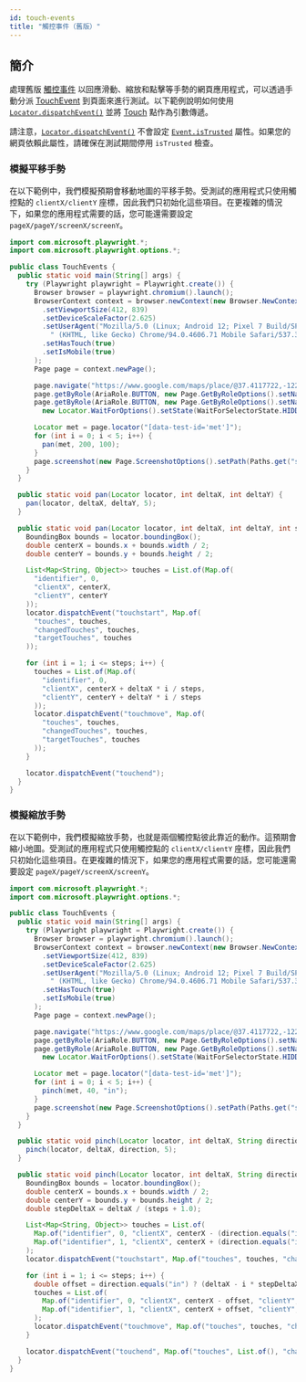 ```yaml
---
id: touch-events
title: "觸控事件（舊版）"
---
```


## 簡介

處理舊版 [觸控事件](https://developer.mozilla.org/en-US/docs/Web/API/Touch_events) 以回應滑動、縮放和點擊等手勢的網頁應用程式，可以透過手動分派 [TouchEvent](https://developer.mozilla.org/en-US/docs/Web/API/TouchEvent/TouchEvent) 到頁面來進行測試。以下範例說明如何使用 [`Locator.dispatchEvent()`](/api/class-locator.mdx#locator-dispatch-event) 並將 [Touch](https://developer.mozilla.org/en-US/docs/Web/API/Touch) 點作為引數傳遞。

請注意，[`Locator.dispatchEvent()`](/api/class-locator.mdx#locator-dispatch-event) 不會設定 [`Event.isTrusted`](https://developer.mozilla.org/en-US/docs/Web/API/Event/isTrusted) 屬性。如果您的網頁依賴此屬性，請確保在測試期間停用 `isTrusted` 檢查。

### 模擬平移手勢

在以下範例中，我們模擬預期會移動地圖的平移手勢。受測試的應用程式只使用觸控點的 `clientX/clientY` 座標，因此我們只初始化這些項目。在更複雜的情況下，如果您的應用程式需要的話，您可能還需要設定 `pageX/pageY/screenX/screenY`。

```java
import com.microsoft.playwright.*;
import com.microsoft.playwright.options.*;

public class TouchEvents {
  public static void main(String[] args) {
    try (Playwright playwright = Playwright.create()) {
      Browser browser = playwright.chromium().launch();
      BrowserContext context = browser.newContext(new Browser.NewContextOptions()
        .setViewportSize(412, 839)
        .setDeviceScaleFactor(2.625)
        .setUserAgent("Mozilla/5.0 (Linux; Android 12; Pixel 7 Build/SP1A.210812.015) AppleWebKit/537.36" +
          " (KHTML, like Gecko) Chrome/94.0.4606.71 Mobile Safari/537.36")
        .setHasTouch(true)
        .setIsMobile(true)
      );
      Page page = context.newPage();

      page.navigate("https://www.google.com/maps/place/@37.4117722,-122.0713234,15z", new Page.NavigateOptions().setWaitUntil(WaitUntilState.COMMIT));
      page.getByRole(AriaRole.BUTTON, new Page.GetByRoleOptions().setName("Keep using web")).click();
      page.getByRole(AriaRole.BUTTON, new Page.GetByRoleOptions().setName("Keep using web")).waitFor(
        new Locator.WaitForOptions().setState(WaitForSelectorState.HIDDEN));

      Locator met = page.locator("[data-test-id='met']");
      for (int i = 0; i < 5; i++) {
        pan(met, 200, 100);
      }
      page.screenshot(new Page.ScreenshotOptions().setPath(Paths.get("screenshot.png")));
    }
  }

  public static void pan(Locator locator, int deltaX, int deltaY) {
    pan(locator, deltaX, deltaY, 5);
  }

  public static void pan(Locator locator, int deltaX, int deltaY, int steps) {
    BoundingBox bounds = locator.boundingBox();
    double centerX = bounds.x + bounds.width / 2;
    double centerY = bounds.y + bounds.height / 2;

    List<Map<String, Object>> touches = List.of(Map.of(
      "identifier", 0,
      "clientX", centerX,
      "clientY", centerY
    ));
    locator.dispatchEvent("touchstart", Map.of(
      "touches", touches,
      "changedTouches", touches,
      "targetTouches", touches
    ));

    for (int i = 1; i <= steps; i++) {
      touches = List.of(Map.of(
        "identifier", 0,
        "clientX", centerX + deltaX * i / steps,
        "clientY", centerY + deltaY * i / steps
      ));
      locator.dispatchEvent("touchmove", Map.of(
        "touches", touches,
        "changedTouches", touches,
        "targetTouches", touches
      ));
    }

    locator.dispatchEvent("touchend");
  }
}
```

### 模擬縮放手勢

在以下範例中，我們模擬縮放手勢，也就是兩個觸控點彼此靠近的動作。這預期會縮小地圖。受測試的應用程式只使用觸控點的 `clientX/clientY` 座標，因此我們只初始化這些項目。在更複雜的情況下，如果您的應用程式需要的話，您可能還需要設定 `pageX/pageY/screenX/screenY`。

```java
import com.microsoft.playwright.*;
import com.microsoft.playwright.options.*;

public class TouchEvents {
  public static void main(String[] args) {
    try (Playwright playwright = Playwright.create()) {
      Browser browser = playwright.chromium().launch();
      BrowserContext context = browser.newContext(new Browser.NewContextOptions()
        .setViewportSize(412, 839)
        .setDeviceScaleFactor(2.625)
        .setUserAgent("Mozilla/5.0 (Linux; Android 12; Pixel 7 Build/SP1A.210812.015) AppleWebKit/537.36" +
          " (KHTML, like Gecko) Chrome/94.0.4606.71 Mobile Safari/537.36")
        .setHasTouch(true)
        .setIsMobile(true)
      );
      Page page = context.newPage();

      page.navigate("https://www.google.com/maps/place/@37.4117722,-122.0713234,15z", new Page.NavigateOptions().setWaitUntil(WaitUntilState.COMMIT));
      page.getByRole(AriaRole.BUTTON, new Page.GetByRoleOptions().setName("Keep using web")).click();
      page.getByRole(AriaRole.BUTTON, new Page.GetByRoleOptions().setName("Keep using web")).waitFor(
        new Locator.WaitForOptions().setState(WaitForSelectorState.HIDDEN));

      Locator met = page.locator("[data-test-id='met']");
      for (int i = 0; i < 5; i++) {
        pinch(met, 40, "in");
      }
      page.screenshot(new Page.ScreenshotOptions().setPath(Paths.get("screenshot.png")));
    }
  }

  public static void pinch(Locator locator, int deltaX, String direction) {
    pinch(locator, deltaX, direction, 5);
  }

  public static void pinch(Locator locator, int deltaX, String direction, int steps) {
    BoundingBox bounds = locator.boundingBox();
    double centerX = bounds.x + bounds.width / 2;
    double centerY = bounds.y + bounds.height / 2;
    double stepDeltaX = deltaX / (steps + 1.0);

    List<Map<String, Object>> touches = List.of(
      Map.of("identifier", 0, "clientX", centerX - (direction.equals("in") ? deltaX : stepDeltaX), "clientY", centerY),
      Map.of("identifier", 1, "clientX", centerX + (direction.equals("in") ? deltaX : stepDeltaX), "clientY", centerY)
    );
    locator.dispatchEvent("touchstart", Map.of("touches", touches, "changedTouches", touches, "targetTouches", touches));

    for (int i = 1; i <= steps; i++) {
      double offset = direction.equals("in") ? (deltaX - i * stepDeltaX) : (stepDeltaX * (i + 1));
      touches = List.of(
        Map.of("identifier", 0, "clientX", centerX - offset, "clientY", centerY),
        Map.of("identifier", 1, "clientX", centerX + offset, "clientY", centerY)
      );
      locator.dispatchEvent("touchmove", Map.of("touches", touches, "changedTouches", touches, "targetTouches", touches));
    }

    locator.dispatchEvent("touchend", Map.of("touches", List.of(), "changedTouches", List.of(), "targetTouches", List.of()));
  }
}
```


[APIRequest]: /api/class-apirequest.mdx "APIRequest"
[APIRequestContext]: /api/class-apirequestcontext.mdx "APIRequestContext"
[APIResponse]: /api/class-apiresponse.mdx "APIResponse"
[APIResponseAssertions]: /api/class-apiresponseassertions.mdx "APIResponseAssertions"
[Browser]: /api/class-browser.mdx "Browser"
[BrowserContext]: /api/class-browsercontext.mdx "BrowserContext"
[BrowserType]: /api/class-browsertype.mdx "BrowserType"
[CDPSession]: /api/class-cdpsession.mdx "CDPSession"
[Clock]: /api/class-clock.mdx "Clock"
[ConsoleMessage]: /api/class-consolemessage.mdx "ConsoleMessage"
[Dialog]: /api/class-dialog.mdx "Dialog"
[Download]: /api/class-download.mdx "Download"
[ElementHandle]: /api/class-elementhandle.mdx "ElementHandle"
[FileChooser]: /api/class-filechooser.mdx "FileChooser"
[FormData]: /api/class-formdata.mdx "FormData"
[Frame]: /api/class-frame.mdx "Frame"
[FrameLocator]: /api/class-framelocator.mdx "FrameLocator"
[JSHandle]: /api/class-jshandle.mdx "JSHandle"
[Keyboard]: /api/class-keyboard.mdx "Keyboard"
[Locator]: /api/class-locator.mdx "Locator"
[LocatorAssertions]: /api/class-locatorassertions.mdx "LocatorAssertions"
[Mouse]: /api/class-mouse.mdx "Mouse"
[Page]: /api/class-page.mdx "Page"
[PageAssertions]: /api/class-pageassertions.mdx "PageAssertions"
[Playwright]: /api/class-playwright.mdx "Playwright"
[PlaywrightAssertions]: /api/class-playwrightassertions.mdx "PlaywrightAssertions"
[PlaywrightException]: /api/class-playwrightexception.mdx "PlaywrightException"
[Request]: /api/class-request.mdx "Request"
[RequestOptions]: /api/class-requestoptions.mdx "RequestOptions"
[Response]: /api/class-response.mdx "Response"
[Route]: /api/class-route.mdx "Route"
[Selectors]: /api/class-selectors.mdx "Selectors"
[TimeoutError]: /api/class-timeouterror.mdx "TimeoutError"
[Touchscreen]: /api/class-touchscreen.mdx "Touchscreen"
[Tracing]: /api/class-tracing.mdx "Tracing"
[Video]: /api/class-video.mdx "Video"
[WebError]: /api/class-weberror.mdx "WebError"
[WebSocket]: /api/class-websocket.mdx "WebSocket"
[WebSocketFrame]: /api/class-websocketframe.mdx "WebSocketFrame"
[WebSocketRoute]: /api/class-websocketroute.mdx "WebSocketRoute"
[Worker]: /api/class-worker.mdx "Worker"
[Element]: https://developer.mozilla.org/en-US/docs/Web/API/element "Element"
[EvaluationArgument]: /evaluating.mdx#evaluation-argument "EvaluationArgument"
[Promise]: https://developer.mozilla.org/en-US/docs/Web/JavaScript/Reference/Global_Objects/Promise "Promise"
[iterator]: https://developer.mozilla.org/en-US/docs/Web/JavaScript/Reference/Iteration_protocols "Iterator"
[origin]: https://developer.mozilla.org/en-US/docs/Glossary/Origin "Origin"
[selector]: https://developer.mozilla.org/en-US/docs/Web/CSS/CSS_Selectors "selector"
[Serializable]: https://developer.mozilla.org/en-US/docs/Web/JavaScript/Reference/Global_Objects/JSON/stringify#Description "Serializable"
[UIEvent.detail]: https://developer.mozilla.org/en-US/docs/Web/API/UIEvent/detail "UIEvent.detail"
[UnixTime]: https://en.wikipedia.org/wiki/Unix_time "Unix Time"
[xpath]: https://developer.mozilla.org/en-US/docs/Web/XPath "xpath"

[boolean]: https://docs.oracle.com/javase/tutorial/java/nutsandbolts/datatypes.html "boolean"
[byte&#91;&#93;]: https://docs.oracle.com/javase/tutorial/java/nutsandbolts/datatypes.html "byte[]"
[Consumer]: https://docs.oracle.com/javase/8/docs/api/java/util/function/Consumer.html "Consumer"
[Date]: https://docs.oracle.com/javase/8/docs/api/java/util/Date.html "Date"
[double]: https://docs.oracle.com/javase/tutorial/java/nutsandbolts/datatypes.html "double"
[InputStream]: https://docs.oracle.com/javase/8/docs/api/java/io/InputStream.html "InputStream"
[int]: https://docs.oracle.com/javase/tutorial/java/nutsandbolts/datatypes.html "int"
[long]: https://docs.oracle.com/javase/tutorial/java/nutsandbolts/datatypes.html "long"
[JsonObject]: https://www.javadoc.io/doc/com.google.code.gson/gson/latest/com.google.gson/com/google/gson/JsonObject.html "JsonObject"
[List]: https://docs.oracle.com/javase/8/docs/api/java/util/List.html "List"
[Map]: https://docs.oracle.com/javase/8/docs/api/java/util/Map.html "Map"
[null]: https://docs.oracle.com/javase/specs/jls/se8/html/jls-3.html#jls-3.10.7 "null"
[Object]: https://docs.oracle.com/javase/8/docs/api/java/lang/Object.html "Object"
[Path]: https://docs.oracle.com/javase/8/docs/api/java/nio/file/Path.html "Path"
[Pattern]: https://docs.oracle.com/javase/8/docs/api/java/util/regex/Pattern.html "Pattern"
[Predicate]: https://docs.oracle.com/javase/8/docs/api/java/util/function/Predicate.html "Predicate"
[void]: https://docs.oracle.com/javase/tutorial/java/javaOO/methods.html "void"
[Runnable]: https://docs.oracle.com/javase/8/docs/api/java/lang/Runnable.html "Runnable"
[RuntimeException]: https://docs.oracle.com/javase/8/docs/api/java/lang/RuntimeException.html "RuntimeException"
[String]: https://docs.oracle.com/javase/8/docs/api/java/lang/String.html "String"

[all available image tags]: https://mcr.microsoft.com/en-us/product/playwright/java/about "all available image tags"
[Microsoft Artifact Registry]: https://mcr.microsoft.com/en-us/product/playwright/java/about "Microsoft Artifact Registry"
[Dockerfile.noble]: https://github.com/microsoft/playwright-java/blob/main/utils/docker/Dockerfile.noble "Dockerfile.noble"
